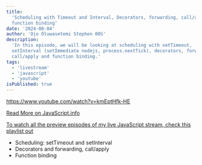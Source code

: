 ```yaml
---
title:
  'Scheduling with Timeout and Interval, Decorators, forwarding, call/apply and
  function binding'
date: '2024-08-04'
author: 'Ojo Oluwasetemi Stephen 00S'
description:
  'In this episode, we will be looking at scheduling with setTimeout,
  setInterval (setImmediate nodejs, process.nextTick), decorators, forwarding,
  call/apply and function binding.'
tags:
  - 'livestream'
  - 'javascript'
  - 'youtube'
isPublished: true
---
```


https://www.youtube.com/watch?v=kmEptHfk-HE

[Read More on JavaScript.info](https://javascript.info/advanced-functions)

[To watch all the preview episodes of my live JavaScript stream, check this playlist out](https://www.youtube.com/playlist?list=PLTGotybrmgJ1UjOCs73eHwuzguV6Xv9kY)

- Scheduling: setTimeout and setInterval
- Decorators and forwarding, call/apply
- Function binding
